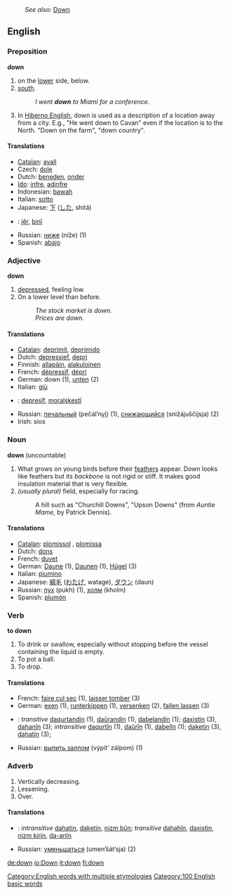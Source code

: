:''See also:'' [[Down]]
==English==

{{rank|much|after|first|97|down|good|never|shall}}

===Preposition===
'''down'''

#on the [[lower]] side, below.
#[[south]].
#:''I went '''down''' to Miami for a conference.''
#In [[Hiberno English]], down is used as a description of a location away from a city. E.g., "He went down to Cavan" even if the location is to the North. "Down on the farm", "down country".

====Translations====
*[[Catalan]]: [[avall]]
*Czech: [[dole]]
*Dutch: [[beneden]], [[onder]]
*[[Ido]]: [[infre]], [[adinfre]]
*Indonesian: [[bawah]]
*Italian: [[sotto]]
*Japanese: [[下]] ([[した]], shitá)
*{{ku}}: [[jêr]], [[binî]]
*Russian: [[ниже]] (níže) (1)
*Spanish: [[abajo]]

===Adjective===
'''down'''

# [[depressed]], feeling low.
# On a lower level than before.
#:''The stock market is down.''
#:''Prices are down.''

====Translations====
*[[Catalan]]: [[deprimit]], [[deprimido]]
*Dutch: [[depressief]], [[depri]]
*Finnish: [[allapäin]], [[alakuloinen]]
*French: [[dépressif]], [[dépri]]
*German: down (1), [[unten]] (2)
*Italian: [[giù]]
*{{ku}}: [[depresîf]], [[moralşkestî]]
*Russian: [[печальный]] (pečál’nyj) (1), [[снижающийся]] (snižájuščijsja) (2)
*Irish: sios

===Noun===
'''down''' (uncountable)

#What grows on young birds before their [[feather]]s appear. Down looks like feathers but its ''backbone'' is not rigid or stiff. It makes good insulation material that is very flexible.
# ''(usually plural)'' field, especially for racing.
#: A hill such as "Churchill Downs", "Upson Downs" (from ''Auntie Mame'', by Patrick Dennis).

====Translations====
*[[Catalan]]: [[plomissol]] {{m}}, [[plomissa]] {{f}}
*Dutch: [[dons]] {{n}}
*French: [[duvet]] {{m}}
*German: [[Daune]] {{f}} (1), [[Daune]]n {{f}} {{p}} (1), [[Hügel]] {{m}} (3)
*Italian: [[piumino]] {{m}}
*Japanese: [[綿毛]] ([[わたげ]], watage), [[ダウン]] (daun)
*Russian: [[пух]] (pukh) (1), [[холм]] (kholm)
*Spanish: [[plumón]] {{m}}

===Verb===
'''to down'''

#To drink or swallow, especially without stopping before the vessel containing the liquid is empty.
#To pot a ball.
#To drop.

====Translations====
*French: [[faire cul sec]] (1), [[laisser tomber]] (3)
*German: [[exen]] (1), [[runterkippen]] (1), [[versenken]] (2), [[fallen lassen]] (3)
*{{ku}}: ''transitive'' [[daqurtandin]] (1), [[daûrandin]] (1), [[dabelandin]] (1); [[daxistin]] (3), [[dahanîn]] (3); ''intransitive'' [[daqurtîn]] (1), [[daûrîn]] (1), [[dabelîn]] (1); [[daketin]] (3), [[dahatin]] (3);  
*Russian: [[выпить залпом]] (výpit’ zálpom) (1)

===Adverb===

#Vertically decreasing.
#Lessening.
#Over.

====Translations====
*{{ku}}: ''intransitive'' [[dahatin]], [[daketin]], [[nizm|nizm bûn]]; ''transitive'' [[dahahîn]], [[daxistin]], [[nizm|nizm kirin]], [[da-anîn]]
*Russian: [[уменьшаться]] (umen’šát’sja) (2)

[[Category:English words with multiple etymologies]]
[[Category:100 English basic words]]

[[de:down]]
[[io:Down]]
[[it:down]]
[[fi:down]]